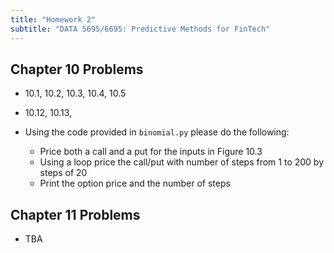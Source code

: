 ```yaml
---
title: "Homework 2" 
subtitle: "DATA 5695/6695: Predictive Methods for FinTech"
---
```


## Chapter 10 Problems 

- 10.1, 10.2, 10.3, 10.4, 10.5

- 10.12, 10.13,  

- Using the code provided in `binomial.py` please do the following: 
  - Price both a call and a put for the inputs in Figure 10.3 
  - Using a loop price the call/put with number of steps from 1 to 200 by steps of 20
  - Print the option price and the number of steps

## Chapter 11 Problems 

- TBA